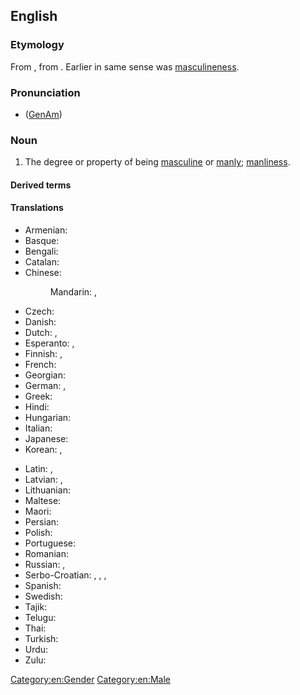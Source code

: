 ==English==

===Etymology===
From {{etyl|fr|en}} {{m|fr|masculinité}}, from {{etyl|fro|en}}. Earlier in same sense was [[masculineness]].

===Pronunciation===
* ([[GenAm]]) {{IPA|/ˌmæskjəˈlɪnɪti/|lang=en}}

===Noun===
{{en-noun|-|masculinities}}

# The degree or property of being [[masculine]] or [[manly]]; [[manliness]].

====Derived terms====
{{der2|lang=en
|ultramasculinity
|hypermasculinity
|hypomasculinity
|antimasculinity
|supermasculinity
|toxic masculinity
|pseudomasculinity}}

====Translations====
{{trans-top|degree or property of being masculine}}
* Armenian: {{t-needed|hy}}
* Basque: {{t|eu|maskulinotasun}}
* Bengali: {{t|bn|পুরুষত্ব|sc=Beng}}
* Catalan: {{t|ca|masculinitat|f}}
* Chinese:
*: Mandarin: {{t|cmn|男子特徵|sc=Hani}}, {{t|cmn|男子特征|tr=nánzǐ tèzhēng|sc=Hani}}
* Czech: {{t|cs|mužství|n}}
* Danish: {{t|da|maskulinitet|c}}
* Dutch: {{t+|nl|mannelijkheid|f}}, {{t|nl|masculiniteit|f}}
* Esperanto: {{t|eo|vireco}}, {{t|eo|iĉeco}} {{qualifier|neologism}}
* Finnish: {{t+|fi|miehekkyys}}, {{t+|fi|maskuliinisuus}}
* French: {{t+|fr|masculinité|f}}
* Georgian: {{t|ka|ვაჟკაცურობა}}
* German: {{t+|de|Männlichkeit|f}}, {{t|de|Maskulinität|f}}
* Greek: {{t+|el|αρρενωπότητα|f}}
* Hindi: {{t+|hi|मर्दानगी|f|tr=mardāngī|sc=Deva}}
* Hungarian: {{t+|hu|férfiasság}}
* Italian: {{t|it|mascolinità|f}}
* Japanese: {{t|ja|男らしさ|tr=otoko-rashisa|sc=Jpan}}
* Korean: {{t|ko|남성성}}, {{t|ko|男性性}}
{{trans-mid}}
* Latin: {{t|la|virīlitās|f}}, {{t|la|masculīnitās|f}}
* Latvian: {{t|lv|vīrišķība|f}}, {{t|lv|vīrišķīgums|m}}
* Lithuanian: {{t|lt|vyriškùmas|m}}
* Maltese: {{t|mt|maskulinità|f}}
* Maori: {{t|mi|tānetanga}}
* Persian: {{t+|fa|مردانگی|tr=mardânegi|sc=fa-Arab}}
* Polish: {{t-needed|pl}}
* Portuguese: {{t+|pt|masculinidade|f}}
* Romanian: {{t+|ro|masculinitate|f}}
* Russian: {{t+|ru|му́жественность|f}}, {{t+|ru|маскули́нность|f}}
* Serbo-Croatian: {{t+|sh|mužévnōst|f}}, {{t|sh|муже́вно̄ст|f}}, {{t+|sh|mȕškōst|f}}, {{t|sh|му̏шко̄ст|f}}
* Spanish: {{t|es|masculinidad|f}}
* Swedish: {{t|sv|maskulinitet|c}}
* Tajik: {{t+|tg|мардонагӣ|sc=Cyrl}}
* Telugu: {{t|te|మగతనం|sc=Telu}}
* Thai: {{t-needed|th}}
* Turkish: {{t-needed|tr}}
* Urdu: {{t|ur|مردانگی|f|tr=mardāngī|sc=ur-Arab}}
* Zulu: {{t|zu|ubudoda|c14}}
{{trans-bottom}}

[[Category:en:Gender]]
[[Category:en:Male]]